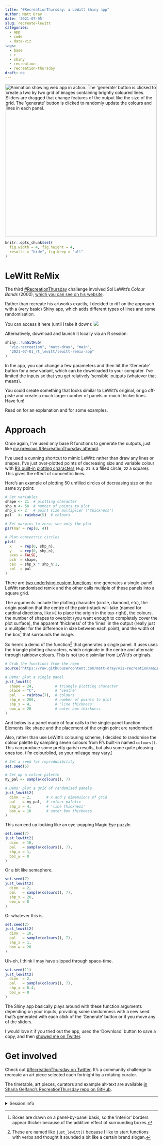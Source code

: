 ```yaml
---
title: "#RecreationThursday: a LeWitt Shiny app"
author: Matt Dray
date: '2021-07-05'
slug: recreate-lewitt
categories:
  - app
  - code
  - data-viz
tags:
  - base
  - r
  - shiny
  - recreation
  - recreation-thursday
draft: no
---
```


<div class="figure">
<img src="/post/2021-07-05-recreate-lewitt_files/lewitt-app.gif" alt="Animation showing web app in action. The 'generate' button is clicked to create a two by two grid of images containing brightly coloured lines. Sliders are dragged that change features of the output like the size of the grid. The 'generate' button is clicked to randomly update the colours and lines in each panel." width="500px"/>
</div>

```r
knitr::opts_chunk$set(
  fig.width = 4, fig.height = 4,
  results = "hide", fig.keep = "all"
)
```

# LeWitt ReMix

The third [#RecreationThursday](https://twitter.com/search?q=%23recreationthursday) challenge involved Sol LeWitt's _Colour Bands_ (2000), [which you can see on his website](https://www.sollewittprints.org/artwork/lewitt-raisonne-2000-07/).

Rather than recreate his artworks exactly, I decided to riff on the approach with a (very basic) Shiny app, which adds different types of lines and some randomisation.

You can access it here (until I take it down): [![](https://img.shields.io/badge/Shiny-shinyapps.io-blue?style=flat&labelColor=white&logo=RStudio&logoColor=blue)](https://mattdray.shinyapps.io/lewitt-remix-app/)

Alternatively, download and launch it locally via an R session:

```r
shiny::runGitHub(
  "viz-recreation", "matt-dray", "main",
  "2021-07-01_rt_lewitt/lewitt-remix-app"
)
```

In the app, you can change a few parameters and then hit the 'Generate' button for a new variant, which can be downloaded to your computer. I've limited the inputs so that you get relatively 'sensible' outputs (whatever that means).

You could create something that looks similar to LeWitt's original, or go off-piste and create a much larger number of panels or much thicker lines. Have fun!

Read on for an explanation and for some examples.

# Approach

Once again, I've used only base R functions to generate the outputs, just like [my previous #RecreationThursday attempt ](https://www.rostrum.blog/2021/06/21/recreate-hlito/).

I've used a cunning shortcut to mimic LeWitt: rather than draw any lines or shapes, I've just over-plotted points of decreasing size and variable colour with [R's built-in plotting characters](https://stat.ethz.ch/R-manual/R-patched/library/graphics/html/points.html) (e.g. `21` is a filled circle, `22` a square). This gives the effect of concentric lines.

Here's an example of plotting 50 unfilled circles of decreasing size on the same xy point:

```r
# Set variables
shape <- 21  # plotting character
shp_n <- 50  # number of points to plot
shp_x <- 2   # point size multiplier ('thickness')
pal   <- rainbow(5)  # colours

# Set margins to zero, see only the plot
par(mar = rep(0, 4))

# Plot concentric circles
plot(
  x    = rep(0, shp_n),
  y    = rep(0, shp_n),
  axes = FALSE,
  pch  = shape,
  cex  = shp_x * shp_n:1,
  col  = pal
)
```

There are [two underlying custom functions](https://github.com/matt-dray/viz-recreation/blob/main/2021-07-01_rt_lewitt/lewitt-remix-app/global.R): one generates a single-panel LeWitt randomised remix and the other calls multiple of these panels into a square grid.

The arguments include the plotting character (circle, diamond, etc), the origin position that the centre of the point-stack will take (named for cardinal directions, like `NE` to place the origin in the top-right), the colours, the number of shapes to overplot (you want enough to completely cover the plot surface), the apparent 'thickness' of the 'lines' in the output (really just a mulitplier for the difference in size between each point), and the width of the box[^box] that surrounds the image.

So here's a demo of the function[^just] that generates a single panel. It uses uses the triangle plotting characters, which originate in the centre and alternate through rainbow colours. This is not too dissimilar from LeWitt's originals.

```r
# Grab the functions from the repo
source("https://raw.githubusercontent.com/matt-dray/viz-recreation/main/2021-07-01_rt_lewitt/lewitt-remix-app/global.R")

# Demo: plot a single panel
just_lewitt(
  shape = 24,          # triangle plotting character
  place = "C",         # 'centre'
  pal   = rainbow(7),  # colours
  shp_n = 200,         # number of points to plot
  shp_x = 4,           # 'line thickness'
  box_w = 20           # outer box thickness
)
```

And below is a panel made of four calls to the single-panel function. Elements like shape and the placement of the origin point are randomised. 

Also, rather than use LeWitt's colouring scheme, I decided to randomise the colour palette by sampling seven colours from R's built-in named `colours()`. This can produce some pretty garish results, but also some quite pleasing ones too. (I'm colourblind, so your mileage may vary.)

```r
# Set a seed for reproducibility
set.seed(5)

# Set up a colour palette
my_pal <- sample(colours(), 7)

# Demo: plot a grid of randomised panels
just_lewitt2(
  dimn  = 2,       # x and y dimensions of grid
  pal   = my_pal,  # colour palette
  shp_x = 4,       # 'line thickness'
  box_w = 10       # outer box thickness
)
```

This can end up looking like an eye-popping Magic Eye puzzle.

```r
set.seed(7)
just_lewitt2(
  dimn  = 10,
  pal   = sample(colours(), 7),
  shp_x = 1,
  box_w = 0
)
```

Or a bit like semaphore.

```r
set.seed(7)
just_lewitt2(
  dimn  = 2,
  pal   = sample(colours(), 7),
  shp_x = 20,
  box_w = 0
)
```

Or whatever this is.

```r
set.seed(2)
just_lewitt2(
  dimn  = 10,
  pal   = sample(colours(), 7),
  shp_x = 1,
  box_w = 20
)
```

Uh-oh, I think I may have slipped through space-time.

```r
set.seed(11)
just_lewitt2(
  dimn  = 2,
  pal   = sample(colours(), 7),
  shp_x = 0.4,
  box_w = 0
)
```

The Shiny app basically plays around with these function arguments depending on your inputs, providing some randomness with a new seed that's generated with each click of the 'Generate' button or if you move any of the sliders.

I would love it if you tried out the app, used the 'Download' button to save a copy, and then [showed me on Twitter](https://twitter.com/mattdray).

# Get involved

Check out [#RecreationThursday on Twitter](https://twitter.com/search?q=%23recreationthursday). It’s a community challenge to recreate an art piece selected each fortnight by a rotating curator.

The timetable, art pieces, curators and example alt-text are available [in Sharla Gelfand's RecreationThursday repo on GitHub](https://github.com/sharlagelfand/RecreationThursday).

---
<details><summary>Session info</summary>
```r
sessioninfo::session_info()
```
</details>

[^just]: These are named like `just_lewitt()` because I like to start functions with verbs and thought it sounded a bit like a certain brand slogan.
[^box]: Boxes are drawn on a panel-by-panel basis, so the 'interior' borders appear thicker because of the additive effect of surrounding boxes.